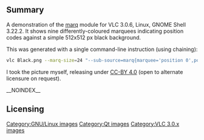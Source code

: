 == Summary ==
A demonstration of the [[Documentation:Modules/marq|marq]] module for VLC 3.0.6, Linux, GNOME Shell 3.22.2. It shows nine differently-coloured marquees indicating position codes against a simple 512x512 px black background.

This was generated with a single command-line instruction (using chaining):
<syntaxhighlight lang="bash">
vlc Black.png --marq-size=24 "--sub-source=marq{marquee='position 0',position=0,color=0x800000}:marq{marquee='position 1',position=1,color=0xFF0000}:marq{marquee='position 2',position=2,color=0xFF00FF}:marq{marquee='position 4',position=4,color=0xFFFF00}:marq{marquee='position 5',position=5,color=0x808000}:marq{marquee='position 6',position=6,color=0x008000}:marq{marquee='position 8',position=8,color=0x008080}:marq{marquee='position 9',position=9,color=0x00FF00}:marq{marquee='position 10',position=10,color=0x800080}" --width=512 --height=512 --no-video-title-show
</syntaxhighlight>

I took the picture myself, releasing under [https://creativecommons.org/licenses/by/4.0/ CC-BY 4.0] (open to alternate licensure on request).

[[Category:GNU/Linux images]]
[[Category:Qt images]]
[[Category:VLC 3.0.x images]]
__NOINDEX__
== Licensing ==
{{CC-BY-4.0}}